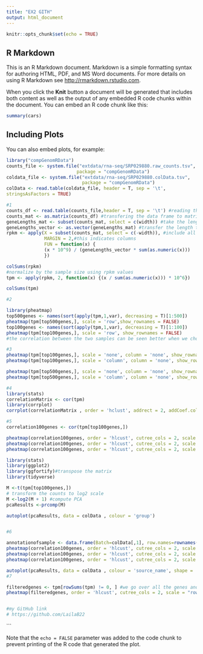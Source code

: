 ```yaml
---
title: "EX2 GITH"
output: html_document
---
```


```r
knitr::opts_chunk$set(echo = TRUE)
```

## R Markdown

This is an R Markdown document. Markdown is a simple formatting syntax for authoring HTML, PDF, and MS Word documents. For more details on using R Markdown see <http://rmarkdown.rstudio.com>.

When you click the **Knit** button a document will be generated that includes both content as well as the output of any embedded R code chunks within the document. You can embed an R code chunk like this:

```r
summary(cars)
```

## Including Plots

You can also embed plots, for example:

```r
library("compGenomRData")
counts_file <- system.file("extdata/rna-seq/SRP029880.raw_counts.tsv",
                          package = "compGenomRData")
coldata_file <- system.file("extdata/rna-seq/SRP029880.colData.tsv",
                            package = "compGenomRData")
colData <- read.table(coldata_file, header = T, sep = '\t',
stringsAsFactors = TRUE)

#1 
counts_df <- read.table(counts_file,header = T, sep = '\t') #reading the table
counts_mat <- as.matrix(counts_df) #transfering the data frame to matrix
geneLengths_mat <- subset(counts_mat, select = c(width)) #take the lenghth of the gene which is the "width column"
geneLengths_vector <- as.vector(geneLengths_mat) #transfer the length to vector 
rpkm <- apply(X = subset(counts_mat, select = c(-width)), #include all column but not width
              MARGIN = 2,#this indicates columns 
              FUN = function(x) {
              (x * 10^9) / (geneLengths_vector * sum(as.numeric(x)))
              })

colSums(rpkm)
#normalize by the sample size using rpkm values
tpm <- apply(rpkm, 2, function(x) {(x / sum(as.numeric(x))) * 10^6})

colSums(tpm)

#2

library(pheatmap)
top500genes <- names(sort(apply(tpm,1,var), decreasing = T)[1:500])
pheatmap(tpm[top500genes,], scale = 'row',show_rownames = FALSE)
top100genes <- names(sort(apply(tpm,1,var), decreasing = T)[1:100])
pheatmap(tpm[top100genes,], scale = 'row', show_rownames = FALSE)
#the correlation between the two samples can be seen better when we choose the first 500 variable genes.

#3
pheatmap(tpm[top100genes,], scale = 'none', column = 'none', show_rownames = FALSE)
pheatmap(tpm[top100genes,], scale = 'column', column = 'none', show_rownames = FALSE)

pheatmap(tpm[top500genes,], scale = 'none', column = 'none', show_rownames = FALSE)
pheatmap(tpm[top500genes,], scale = 'column', column = 'none', show_rownames = FALSE)

#4
library(stats)
correlationMatrix <- cor(tpm)
library(corrplot)
corrplot(correlationMatrix , order = 'hclust', addrect = 2, addCoef.col = 'white', number.cex = 0.7, method = 'ellipse', hclust.method = "average")

#5
correlation100genes <- cor(tpm[top100genes,])

pheatmap(correlation100genes, order = 'hlcust', cutree_cols = 2, scale = "row" ,annotation_col = colData)
pheatmap(correlation100genes, order = 'hlcust', cutree_cols = 2, scale = "column" ,annotation_col = colData)
pheatmap(correlation100genes, order = 'hlcust', cutree_cols = 2, scale = "none",annotation_col = colData )

library(stats)
library(ggplot2)
library(ggfortify)#transpose the matrix
library(tidyverse)

M <-t(tpm[top100genes,]) 
# transform the counts to log2 scale 
M <-log2(M + 1) #compute PCA
pcaResults <-prcomp(M) 

autoplot(pcaResults, data = colData , colour = 'group')


#6

annotationofsample <- data.frame(Batch=colData[,1], row.names=rownames(colData))
pheatmap(correlation100genes, order = 'hlcust', cutree_cols = 2, scale = "row" ,annotation_col = annotationofsample)
pheatmap(correlation100genes, order = 'hlcust', cutree_cols = 2, scale = "column" ,annotation_col = annotationofsample)
pheatmap(correlation100genes, order = 'hlcust', cutree_cols = 2, scale = "none" ,annotation_col = annotationofsample)

autoplot(pcaResults, data = colData , colour = 'source_name', shape = 'group')
#7

filteredgenes <- tpm[rowSums(tpm) != 0, ] #we go over all the genes and chech which are not 0.
pheatmap(filteredgenes, order = 'hlcust', cutree_cols = 2, scale = "row", show_rownames = FALSE ,annotation_col = annotationofsample)


#my GitHub link
# https://github.com/LailaB22
```
```

Note that the `echo = FALSE` parameter was added to the code chunk to prevent printing of the R code that generated the plot.
